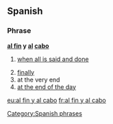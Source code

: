 ==Spanish==

===Phrase===
'''[[al fin]] y [[al]] [[cabo]]'''

# {{lb|es|idiomatic}} [[when all is said and done]]
# [[finally]]
# at the very end
# [[at the end of the day]]

[[Category:Spanish phrases]]

[[eu:al fin y al cabo]]
[[fr:al fin y al cabo]]